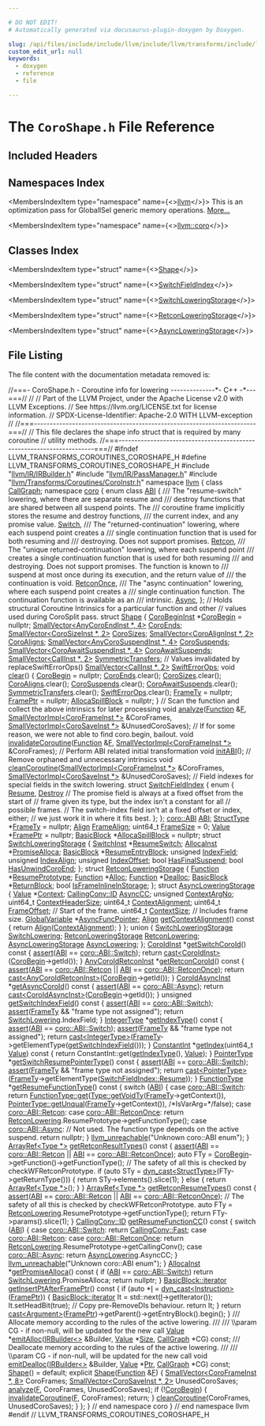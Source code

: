 ```yaml
---

# DO NOT EDIT!
# Automatically generated via docusaurus-plugin-doxygen by Doxygen.

slug: /api/files/include/include/llvm/include/llvm/transforms/include/llvm/transforms/coroutines/coroshape-h
custom_edit_url: null
keywords:
  - doxygen
  - reference
  - file

---
```





# The `CoroShape.h` File Reference

<DoxygenPage pluginConfig={pluginConfig}>



## Included Headers

<IncludesList>
<IncludesListItem
  filePath="llvm/IR/IRBuilder.h"
  permalink="/docs/api/files/include/include/llvm/include/llvm/ir/irbuilder-h"
  isLocal="true" />
<IncludesListItem
  filePath="llvm/IR/PassManager.h"
  permalink="/docs/api/files/include/include/llvm/include/llvm/ir/passmanager-h"
  isLocal="true" />
<IncludesListItem
  filePath="llvm/Transforms/Coroutines/CoroInstr.h"
  permalink="/docs/api/files/include/include/llvm/include/llvm/transforms/include/llvm/transforms/coroutines/coroinstr-h"
  isLocal="true" />
</IncludesList>

## Namespaces Index

<MembersIndex>

<MembersIndexItem
  type="namespace"
  name={<><a href="/docs/api/namespaces/llvm">llvm</a></>}>
This is an optimization pass for GlobalISel generic memory operations. <a href="/docs/api/namespaces/llvm/#details">More...</a>
</MembersIndexItem>

<MembersIndexItem
  type="namespace"
  name={<><a href="/docs/api/namespaces/llvm/coro">llvm::coro</a></>}>
</MembersIndexItem>

</MembersIndex>

## Classes Index

<MembersIndex>

<MembersIndexItem
  type="struct"
  name={<><a href="/docs/api/structs/llvm/coro/shape">Shape</a></>}>
</MembersIndexItem>

<MembersIndexItem
  type="struct"
  name={<><a href="/docs/api/structs/llvm/coro/shape/switchfieldindex">SwitchFieldIndex</a></>}>
</MembersIndexItem>

<MembersIndexItem
  type="struct"
  name={<><a href="/docs/api/structs/llvm/coro/shape/switchloweringstorage">SwitchLoweringStorage</a></>}>
</MembersIndexItem>

<MembersIndexItem
  type="struct"
  name={<><a href="/docs/api/structs/llvm/coro/shape/retconloweringstorage">RetconLoweringStorage</a></>}>
</MembersIndexItem>

<MembersIndexItem
  type="struct"
  name={<><a href="/docs/api/structs/llvm/coro/shape/asyncloweringstorage">AsyncLoweringStorage</a></>}>
</MembersIndexItem>

</MembersIndex>


## File Listing

The file content with the documentation metadata removed is:

<ProgramListing>

<Link id="l00001" /><CodeLine lineNumber="1"><Highlight kind="comment">//===- CoroShape.h - Coroutine info for lowering --------------&#42;- C++ -&#42;---===//</Highlight><Highlight kind="normal"></Highlight></CodeLine>
<Link id="l00002" /><CodeLine lineNumber="2"><Highlight kind="normal"></Highlight><Highlight kind="comment">//</Highlight><Highlight kind="normal"></Highlight></CodeLine>
<Link id="l00003" /><CodeLine lineNumber="3"><Highlight kind="normal"></Highlight><Highlight kind="comment">// Part of the LLVM Project, under the Apache License v2.0 with LLVM Exceptions.</Highlight><Highlight kind="normal"></Highlight></CodeLine>
<Link id="l00004" /><CodeLine lineNumber="4"><Highlight kind="normal"></Highlight><Highlight kind="comment">// See https://llvm.org/LICENSE.txt for license information.</Highlight><Highlight kind="normal"></Highlight></CodeLine>
<Link id="l00005" /><CodeLine lineNumber="5"><Highlight kind="normal"></Highlight><Highlight kind="comment">// SPDX-License-Identifier: Apache-2.0 WITH LLVM-exception</Highlight><Highlight kind="normal"></Highlight></CodeLine>
<Link id="l00006" /><CodeLine lineNumber="6"><Highlight kind="normal"></Highlight><Highlight kind="comment">//</Highlight><Highlight kind="normal"></Highlight></CodeLine>
<Link id="l00007" /><CodeLine lineNumber="7"><Highlight kind="normal"></Highlight><Highlight kind="comment">//===----------------------------------------------------------------------===//</Highlight><Highlight kind="normal"></Highlight></CodeLine>
<Link id="l00008" /><CodeLine lineNumber="8"><Highlight kind="normal"></Highlight><Highlight kind="comment">// This file declares the shape info struct that is required by many coroutine</Highlight><Highlight kind="normal"></Highlight></CodeLine>
<Link id="l00009" /><CodeLine lineNumber="9"><Highlight kind="normal"></Highlight><Highlight kind="comment">// utility methods.</Highlight><Highlight kind="normal"></Highlight></CodeLine>
<Link id="l00010" /><CodeLine lineNumber="10"><Highlight kind="normal"></Highlight><Highlight kind="comment">//===----------------------------------------------------------------------===//</Highlight><Highlight kind="normal"></Highlight></CodeLine>
<Link id="l00011" /><CodeLine lineNumber="11"><Highlight kind="normal"></Highlight></CodeLine>
<Link id="l00012" /><CodeLine lineNumber="12"><Highlight kind="normal"></Highlight><Highlight kind="preprocessor">#ifndef LLVM&#95;TRANSFORMS&#95;COROUTINES&#95;COROSHAPE&#95;H</Highlight><Highlight kind="normal"></Highlight></CodeLine>
<Link id="l00013" /><CodeLine lineNumber="13"><Highlight kind="normal"></Highlight><Highlight kind="preprocessor">#define LLVM&#95;TRANSFORMS&#95;COROUTINES&#95;COROSHAPE&#95;H</Highlight><Highlight kind="normal"></Highlight></CodeLine>
<Link id="l00014" /><CodeLine lineNumber="14"><Highlight kind="normal"></Highlight></CodeLine>
<Link id="l00015" /><CodeLine lineNumber="15"><Highlight kind="normal"></Highlight><Highlight kind="preprocessor">#include &quot;<a href="/docs/api/files/include/include/llvm/include/llvm/ir/irbuilder-h">llvm/IR/IRBuilder.h</a>&quot;</Highlight><Highlight kind="normal"></Highlight></CodeLine>
<Link id="l00016" /><CodeLine lineNumber="16"><Highlight kind="normal"></Highlight><Highlight kind="preprocessor">#include &quot;<a href="/docs/api/files/include/include/llvm/include/llvm/ir/passmanager-h">llvm/IR/PassManager.h</a>&quot;</Highlight><Highlight kind="normal"></Highlight></CodeLine>
<Link id="l00017" /><CodeLine lineNumber="17"><Highlight kind="normal"></Highlight><Highlight kind="preprocessor">#include &quot;<a href="/docs/api/files/include/include/llvm/include/llvm/transforms/include/llvm/transforms/coroutines/coroinstr-h">llvm/Transforms/Coroutines/CoroInstr.h</a>&quot;</Highlight><Highlight kind="normal"></Highlight></CodeLine>
<Link id="l00018" /><CodeLine lineNumber="18"><Highlight kind="normal"></Highlight></CodeLine>
<Link id="l00019" /><CodeLine lineNumber="19"><Highlight kind="normal"></Highlight><Highlight kind="keyword">namespace </Highlight><Highlight kind="normal"><a href="/docs/api/namespaces/llvm">llvm</a> &#123;</Highlight></CodeLine>
<Link id="l00020" /><CodeLine lineNumber="20"><Highlight kind="normal"></Highlight></CodeLine>
<Link id="l00021" /><CodeLine lineNumber="21"><Highlight kind="normal"></Highlight><Highlight kind="keyword">class </Highlight><Highlight kind="normal"><a href="/docs/api/classes/llvm/callgraph">CallGraph</a>;</Highlight></CodeLine>
<Link id="l00022" /><CodeLine lineNumber="22"><Highlight kind="normal"></Highlight></CodeLine>
<Link id="l00023" /><CodeLine lineNumber="23"><Highlight kind="normal"></Highlight><Highlight kind="keyword">namespace </Highlight><Highlight kind="normal"><a href="/docs/api/namespaces/llvm/coro">coro</a> &#123;</Highlight></CodeLine>
<Link id="l00024" /><CodeLine lineNumber="24"><Highlight kind="normal"></Highlight></CodeLine>
<Link id="l00025" /><CodeLine lineNumber="25" lineLink="/docs/api/namespaces/llvm/coro/#a36a5e731a6e92a83c26e5fee63d12380"><Highlight kind="normal"></Highlight><Highlight kind="keyword">enum class</Highlight><Highlight kind="normal"> <a href="/docs/api/namespaces/llvm/coro/#a36a5e731a6e92a83c26e5fee63d12380">ABI</a> &#123;</Highlight><Highlight kind="comment"></Highlight></CodeLine>
<Link id="l00026" /><CodeLine lineNumber="26"><Highlight kind="comment">  /// The &quot;resume-switch&quot; lowering, where there are separate resume and</Highlight></CodeLine>
<Link id="l00027" /><CodeLine lineNumber="27"><Highlight kind="comment">  /// destroy functions that are shared between all suspend points.  The</Highlight></CodeLine>
<Link id="l00028" /><CodeLine lineNumber="28"><Highlight kind="comment">  /// coroutine frame implicitly stores the resume and destroy functions,</Highlight></CodeLine>
<Link id="l00029" /><CodeLine lineNumber="29"><Highlight kind="comment">  /// the current index, and any promise value.</Highlight><Highlight kind="normal"></Highlight></CodeLine>
<Link id="l00030" /><CodeLine lineNumber="30" lineLink="/docs/api/namespaces/llvm/coro/#a36a5e731a6e92a83c26e5fee63d12380abbc155fb2b111bf61c4f5ff892915e6b"><Highlight kind="normal">  <a href="/docs/api/namespaces/llvm/coro/#a36a5e731a6e92a83c26e5fee63d12380abbc155fb2b111bf61c4f5ff892915e6b">Switch</a>,</Highlight></CodeLine>
<Link id="l00031" /><CodeLine lineNumber="31"><Highlight kind="normal"></Highlight><Highlight kind="comment"></Highlight></CodeLine>
<Link id="l00032" /><CodeLine lineNumber="32"><Highlight kind="comment">  /// The &quot;returned-continuation&quot; lowering, where each suspend point creates a</Highlight></CodeLine>
<Link id="l00033" /><CodeLine lineNumber="33"><Highlight kind="comment">  /// single continuation function that is used for both resuming and</Highlight></CodeLine>
<Link id="l00034" /><CodeLine lineNumber="34"><Highlight kind="comment">  /// destroying.  Does not support promises.</Highlight><Highlight kind="normal"></Highlight></CodeLine>
<Link id="l00035" /><CodeLine lineNumber="35" lineLink="/docs/api/namespaces/llvm/coro/#a36a5e731a6e92a83c26e5fee63d12380aad9d7f07127e321d1358b695c8720166"><Highlight kind="normal">  <a href="/docs/api/namespaces/llvm/coro/#a36a5e731a6e92a83c26e5fee63d12380aad9d7f07127e321d1358b695c8720166">Retcon</a>,</Highlight></CodeLine>
<Link id="l00036" /><CodeLine lineNumber="36"><Highlight kind="normal"></Highlight><Highlight kind="comment"></Highlight></CodeLine>
<Link id="l00037" /><CodeLine lineNumber="37"><Highlight kind="comment">  /// The &quot;unique returned-continuation&quot; lowering, where each suspend point</Highlight></CodeLine>
<Link id="l00038" /><CodeLine lineNumber="38"><Highlight kind="comment">  /// creates a single continuation function that is used for both resuming</Highlight></CodeLine>
<Link id="l00039" /><CodeLine lineNumber="39"><Highlight kind="comment">  /// and destroying.  Does not support promises.  The function is known to</Highlight></CodeLine>
<Link id="l00040" /><CodeLine lineNumber="40"><Highlight kind="comment">  /// suspend at most once during its execution, and the return value of</Highlight></CodeLine>
<Link id="l00041" /><CodeLine lineNumber="41"><Highlight kind="comment">  /// the continuation is void.</Highlight><Highlight kind="normal"></Highlight></CodeLine>
<Link id="l00042" /><CodeLine lineNumber="42" lineLink="/docs/api/namespaces/llvm/coro/#a36a5e731a6e92a83c26e5fee63d12380a6ec6c15fe79ec2274d2c3e79ae4bcc41"><Highlight kind="normal">  <a href="/docs/api/namespaces/llvm/coro/#a36a5e731a6e92a83c26e5fee63d12380a6ec6c15fe79ec2274d2c3e79ae4bcc41">RetconOnce</a>,</Highlight></CodeLine>
<Link id="l00043" /><CodeLine lineNumber="43"><Highlight kind="normal"></Highlight><Highlight kind="comment"></Highlight></CodeLine>
<Link id="l00044" /><CodeLine lineNumber="44"><Highlight kind="comment">  /// The &quot;async continuation&quot; lowering, where each suspend point creates a</Highlight></CodeLine>
<Link id="l00045" /><CodeLine lineNumber="45"><Highlight kind="comment">  /// single continuation function. The continuation function is available as an</Highlight></CodeLine>
<Link id="l00046" /><CodeLine lineNumber="46"><Highlight kind="comment">  /// intrinsic.</Highlight><Highlight kind="normal"></Highlight></CodeLine>
<Link id="l00047" /><CodeLine lineNumber="47" lineLink="/docs/api/namespaces/llvm/coro/#a36a5e731a6e92a83c26e5fee63d12380a24aa4117da86c41684ad25742832dfa6"><Highlight kind="normal">  <a href="/docs/api/namespaces/llvm/coro/#a36a5e731a6e92a83c26e5fee63d12380a24aa4117da86c41684ad25742832dfa6">Async</a>,</Highlight></CodeLine>
<Link id="l00048" /><CodeLine lineNumber="48"><Highlight kind="normal">&#125;;</Highlight></CodeLine>
<Link id="l00049" /><CodeLine lineNumber="49"><Highlight kind="normal"></Highlight></CodeLine>
<Link id="l00050" /><CodeLine lineNumber="50"><Highlight kind="normal"></Highlight><Highlight kind="comment">// Holds structural Coroutine Intrinsics for a particular function and other</Highlight><Highlight kind="normal"></Highlight></CodeLine>
<Link id="l00051" /><CodeLine lineNumber="51"><Highlight kind="normal"></Highlight><Highlight kind="comment">// values used during CoroSplit pass.</Highlight><Highlight kind="normal"></Highlight></CodeLine>
<Link id="l00052" /><CodeLine lineNumber="52" lineLink="/docs/api/structs/llvm/coro/shape"><Highlight kind="normal"></Highlight><Highlight kind="keyword">struct </Highlight><Highlight kind="normal"><a href="/docs/api/structs/llvm/coro/shape/#a36882e56b196a358b82accb17fbaf3ee">Shape</a> &#123;</Highlight></CodeLine>
<Link id="l00053" /><CodeLine lineNumber="53" lineLink="/docs/api/structs/llvm/coro/shape/#abfb56acef5d60fefb2edc417f0bfbda0"><Highlight kind="normal">  <a href="/docs/api/classes/llvm/corobegininst">CoroBeginInst</a> &#42;<a href="/docs/api/structs/llvm/coro/shape/#abfb56acef5d60fefb2edc417f0bfbda0">CoroBegin</a> = </Highlight><Highlight kind="keyword">nullptr</Highlight><Highlight kind="normal">;</Highlight></CodeLine>
<Link id="l00054" /><CodeLine lineNumber="54" lineLink="/docs/api/structs/llvm/coro/shape/#adc470e92d3cd5fb8d54d7b9179841463"><Highlight kind="normal">  <a href="/docs/api/classes/llvm/smallvector">SmallVector&lt;AnyCoroEndInst &#42;, 4&gt;</a> <a href="/docs/api/structs/llvm/coro/shape/#adc470e92d3cd5fb8d54d7b9179841463">CoroEnds</a>;</Highlight></CodeLine>
<Link id="l00055" /><CodeLine lineNumber="55" lineLink="/docs/api/structs/llvm/coro/shape/#a48b7ab2f26b9e2bc67de02229a1cdd1f"><Highlight kind="normal">  <a href="/docs/api/classes/llvm/smallvector">SmallVector&lt;CoroSizeInst &#42;, 2&gt;</a> <a href="/docs/api/structs/llvm/coro/shape/#a48b7ab2f26b9e2bc67de02229a1cdd1f">CoroSizes</a>;</Highlight></CodeLine>
<Link id="l00056" /><CodeLine lineNumber="56" lineLink="/docs/api/structs/llvm/coro/shape/#ad49b292032d2eebe5e027ab2d4445e6d"><Highlight kind="normal">  <a href="/docs/api/classes/llvm/smallvector">SmallVector&lt;CoroAlignInst &#42;, 2&gt;</a> <a href="/docs/api/structs/llvm/coro/shape/#ad49b292032d2eebe5e027ab2d4445e6d">CoroAligns</a>;</Highlight></CodeLine>
<Link id="l00057" /><CodeLine lineNumber="57" lineLink="/docs/api/structs/llvm/coro/shape/#a5fd0aa934908c837c6d78097a2fd667b"><Highlight kind="normal">  <a href="/docs/api/classes/llvm/smallvector">SmallVector&lt;AnyCoroSuspendInst &#42;, 4&gt;</a> <a href="/docs/api/structs/llvm/coro/shape/#a5fd0aa934908c837c6d78097a2fd667b">CoroSuspends</a>;</Highlight></CodeLine>
<Link id="l00058" /><CodeLine lineNumber="58" lineLink="/docs/api/structs/llvm/coro/shape/#a0b14d3f96facecc355aaac306b6279ae"><Highlight kind="normal">  <a href="/docs/api/classes/llvm/smallvector">SmallVector&lt;CoroAwaitSuspendInst &#42;, 4&gt;</a> <a href="/docs/api/structs/llvm/coro/shape/#a0b14d3f96facecc355aaac306b6279ae">CoroAwaitSuspends</a>;</Highlight></CodeLine>
<Link id="l00059" /><CodeLine lineNumber="59" lineLink="/docs/api/structs/llvm/coro/shape/#a06f9098a6725a57dcb2b25cdc9fd3398"><Highlight kind="normal">  <a href="/docs/api/classes/llvm/smallvector">SmallVector&lt;CallInst &#42;, 2&gt;</a> <a href="/docs/api/structs/llvm/coro/shape/#a06f9098a6725a57dcb2b25cdc9fd3398">SymmetricTransfers</a>;</Highlight></CodeLine>
<Link id="l00060" /><CodeLine lineNumber="60"><Highlight kind="normal"></Highlight></CodeLine>
<Link id="l00061" /><CodeLine lineNumber="61"><Highlight kind="normal">  </Highlight><Highlight kind="comment">// Values invalidated by replaceSwiftErrorOps()</Highlight><Highlight kind="normal"></Highlight></CodeLine>
<Link id="l00062" /><CodeLine lineNumber="62" lineLink="/docs/api/structs/llvm/coro/shape/#ae290085a52a8df4810b4e7f48dbe1ac5"><Highlight kind="normal">  <a href="/docs/api/classes/llvm/smallvector">SmallVector&lt;CallInst &#42;, 2&gt;</a> <a href="/docs/api/structs/llvm/coro/shape/#ae290085a52a8df4810b4e7f48dbe1ac5">SwiftErrorOps</a>;</Highlight></CodeLine>
<Link id="l00063" /><CodeLine lineNumber="63"><Highlight kind="normal"></Highlight></CodeLine>
<Link id="l00064" /><CodeLine lineNumber="64" lineLink="/docs/api/structs/llvm/coro/shape/#ab4ca8a1156a9b26ecee8c95d328d5739"><Highlight kind="normal">  </Highlight><Highlight kind="keywordtype">void</Highlight><Highlight kind="normal"> <a href="/docs/api/structs/llvm/coro/shape/#ab4ca8a1156a9b26ecee8c95d328d5739">clear</a>() &#123;</Highlight></CodeLine>
<Link id="l00065" /><CodeLine lineNumber="65"><Highlight kind="normal">    <a href="/docs/api/structs/llvm/coro/shape/#abfb56acef5d60fefb2edc417f0bfbda0">CoroBegin</a> = </Highlight><Highlight kind="keyword">nullptr</Highlight><Highlight kind="normal">;</Highlight></CodeLine>
<Link id="l00066" /><CodeLine lineNumber="66"><Highlight kind="normal">    <a href="/docs/api/structs/llvm/coro/shape/#adc470e92d3cd5fb8d54d7b9179841463">CoroEnds</a>.clear();</Highlight></CodeLine>
<Link id="l00067" /><CodeLine lineNumber="67"><Highlight kind="normal">    <a href="/docs/api/structs/llvm/coro/shape/#a48b7ab2f26b9e2bc67de02229a1cdd1f">CoroSizes</a>.clear();</Highlight></CodeLine>
<Link id="l00068" /><CodeLine lineNumber="68"><Highlight kind="normal">    <a href="/docs/api/structs/llvm/coro/shape/#ad49b292032d2eebe5e027ab2d4445e6d">CoroAligns</a>.clear();</Highlight></CodeLine>
<Link id="l00069" /><CodeLine lineNumber="69"><Highlight kind="normal">    <a href="/docs/api/structs/llvm/coro/shape/#a5fd0aa934908c837c6d78097a2fd667b">CoroSuspends</a>.clear();</Highlight></CodeLine>
<Link id="l00070" /><CodeLine lineNumber="70"><Highlight kind="normal">    <a href="/docs/api/structs/llvm/coro/shape/#a0b14d3f96facecc355aaac306b6279ae">CoroAwaitSuspends</a>.clear();</Highlight></CodeLine>
<Link id="l00071" /><CodeLine lineNumber="71"><Highlight kind="normal">    <a href="/docs/api/structs/llvm/coro/shape/#a06f9098a6725a57dcb2b25cdc9fd3398">SymmetricTransfers</a>.clear();</Highlight></CodeLine>
<Link id="l00072" /><CodeLine lineNumber="72"><Highlight kind="normal"></Highlight></CodeLine>
<Link id="l00073" /><CodeLine lineNumber="73"><Highlight kind="normal">    <a href="/docs/api/structs/llvm/coro/shape/#ae290085a52a8df4810b4e7f48dbe1ac5">SwiftErrorOps</a>.clear();</Highlight></CodeLine>
<Link id="l00074" /><CodeLine lineNumber="74"><Highlight kind="normal"></Highlight></CodeLine>
<Link id="l00075" /><CodeLine lineNumber="75"><Highlight kind="normal">    <a href="/docs/api/structs/llvm/coro/shape/#a24c5fed9b14aed8a3b4f3828472fbab5">FrameTy</a> = </Highlight><Highlight kind="keyword">nullptr</Highlight><Highlight kind="normal">;</Highlight></CodeLine>
<Link id="l00076" /><CodeLine lineNumber="76"><Highlight kind="normal">    <a href="/docs/api/structs/llvm/coro/shape/#a5eac2988672b484645dcbcd706430967">FramePtr</a> = </Highlight><Highlight kind="keyword">nullptr</Highlight><Highlight kind="normal">;</Highlight></CodeLine>
<Link id="l00077" /><CodeLine lineNumber="77"><Highlight kind="normal">    <a href="/docs/api/structs/llvm/coro/shape/#ae3a9a76ce45cff6c0385091993bccdcc">AllocaSpillBlock</a> = </Highlight><Highlight kind="keyword">nullptr</Highlight><Highlight kind="normal">;</Highlight></CodeLine>
<Link id="l00078" /><CodeLine lineNumber="78"><Highlight kind="normal">  &#125;</Highlight></CodeLine>
<Link id="l00079" /><CodeLine lineNumber="79"><Highlight kind="normal"></Highlight></CodeLine>
<Link id="l00080" /><CodeLine lineNumber="80"><Highlight kind="normal">  </Highlight><Highlight kind="comment">// Scan the function and collect the above intrinsics for later processing</Highlight><Highlight kind="normal"></Highlight></CodeLine>
<Link id="l00081" /><CodeLine lineNumber="81"><Highlight kind="normal">  </Highlight><Highlight kind="keywordtype">void</Highlight><Highlight kind="normal"> <a href="/docs/api/structs/llvm/coro/shape/#afe664f8e39ffc3ae37c49342e39d7423">analyze</a>(<a href="/docs/api/classes/llvm/function">Function</a> &amp;<a href="/docs/api/files/lib/lib/support/md5-cpp/#a96d73bbd7af15cb1fc38c3f4a3bd82e9">F</a>, <a href="/docs/api/classes/llvm/smallvectorimpl">SmallVectorImpl&lt;CoroFrameInst &#42;&gt;</a> &amp;CoroFrames,</Highlight></CodeLine>
<Link id="l00082" /><CodeLine lineNumber="82"><Highlight kind="normal">               <a href="/docs/api/classes/llvm/smallvectorimpl">SmallVectorImpl&lt;CoroSaveInst &#42;&gt;</a> &amp;UnusedCoroSaves);</Highlight></CodeLine>
<Link id="l00083" /><CodeLine lineNumber="83"><Highlight kind="normal">  </Highlight><Highlight kind="comment">// If for some reason, we were not able to find coro.begin, bailout.</Highlight><Highlight kind="normal"></Highlight></CodeLine>
<Link id="l00084" /><CodeLine lineNumber="84"><Highlight kind="normal">  </Highlight><Highlight kind="keywordtype">void</Highlight><Highlight kind="normal"> <a href="/docs/api/structs/llvm/coro/shape/#ae365293b0e4b5cb45b3af280d14b26f1">invalidateCoroutine</a>(<a href="/docs/api/classes/llvm/function">Function</a> &amp;<a href="/docs/api/files/lib/lib/support/md5-cpp/#a96d73bbd7af15cb1fc38c3f4a3bd82e9">F</a>,</Highlight></CodeLine>
<Link id="l00085" /><CodeLine lineNumber="85"><Highlight kind="normal">                           <a href="/docs/api/classes/llvm/smallvectorimpl">SmallVectorImpl&lt;CoroFrameInst &#42;&gt;</a> &amp;CoroFrames);</Highlight></CodeLine>
<Link id="l00086" /><CodeLine lineNumber="86"><Highlight kind="normal">  </Highlight><Highlight kind="comment">// Perform ABI related initial transformation</Highlight><Highlight kind="normal"></Highlight></CodeLine>
<Link id="l00087" /><CodeLine lineNumber="87" lineLink="/docs/api/structs/llvm/coro/shape/#ae9da150551f59d19a75ade67b39cb1d8"><Highlight kind="normal">  </Highlight><Highlight kind="keywordtype">void</Highlight><Highlight kind="normal"> <a href="/docs/api/structs/llvm/coro/shape/#ae9da150551f59d19a75ade67b39cb1d8">initABI</a>();</Highlight></CodeLine>
<Link id="l00088" /><CodeLine lineNumber="88"><Highlight kind="normal">  </Highlight><Highlight kind="comment">// Remove orphaned and unnecessary intrinsics</Highlight><Highlight kind="normal"></Highlight></CodeLine>
<Link id="l00089" /><CodeLine lineNumber="89"><Highlight kind="normal">  </Highlight><Highlight kind="keywordtype">void</Highlight><Highlight kind="normal"> <a href="/docs/api/structs/llvm/coro/shape/#a917fb3f24e47a8df6464b9d288310332">cleanCoroutine</a>(<a href="/docs/api/classes/llvm/smallvectorimpl">SmallVectorImpl&lt;CoroFrameInst &#42;&gt;</a> &amp;CoroFrames,</Highlight></CodeLine>
<Link id="l00090" /><CodeLine lineNumber="90"><Highlight kind="normal">                      <a href="/docs/api/classes/llvm/smallvectorimpl">SmallVectorImpl&lt;CoroSaveInst &#42;&gt;</a> &amp;UnusedCoroSaves);</Highlight></CodeLine>
<Link id="l00091" /><CodeLine lineNumber="91"><Highlight kind="normal"></Highlight></CodeLine>
<Link id="l00092" /><CodeLine lineNumber="92"><Highlight kind="normal">  </Highlight><Highlight kind="comment">// Field indexes for special fields in the switch lowering.</Highlight><Highlight kind="normal"></Highlight></CodeLine>
<Link id="l00093" /><CodeLine lineNumber="93" lineLink="/docs/api/structs/llvm/coro/shape/switchfieldindex"><Highlight kind="normal">  </Highlight><Highlight kind="keyword">struct </Highlight><Highlight kind="normal"><a href="/docs/api/structs/llvm/coro/shape/switchfieldindex">SwitchFieldIndex</a> &#123;</Highlight></CodeLine>
<Link id="l00094" /><CodeLine lineNumber="94"><Highlight kind="normal">    </Highlight><Highlight kind="keyword">enum</Highlight><Highlight kind="normal"> &#123;</Highlight></CodeLine>
<Link id="l00095" /><CodeLine lineNumber="95" lineLink="/docs/api/structs/llvm/coro/shape/switchfieldindex/#aef925686aca6c6970964fea2c25bf242a012dd1dc85c718e8159980fa4273d9e6"><Highlight kind="normal">      <a href="/docs/api/structs/llvm/coro/shape/switchfieldindex/#aef925686aca6c6970964fea2c25bf242a012dd1dc85c718e8159980fa4273d9e6">Resume</a>,</Highlight></CodeLine>
<Link id="l00096" /><CodeLine lineNumber="96" lineLink="/docs/api/structs/llvm/coro/shape/switchfieldindex/#aef925686aca6c6970964fea2c25bf242a0416e9f2fbff942bd66bfa6d7e759d47"><Highlight kind="normal">      <a href="/docs/api/structs/llvm/coro/shape/switchfieldindex/#aef925686aca6c6970964fea2c25bf242a0416e9f2fbff942bd66bfa6d7e759d47">Destroy</a></Highlight></CodeLine>
<Link id="l00097" /><CodeLine lineNumber="97"><Highlight kind="normal"></Highlight></CodeLine>
<Link id="l00098" /><CodeLine lineNumber="98"><Highlight kind="normal">      </Highlight><Highlight kind="comment">// The promise field is always at a fixed offset from the start of</Highlight><Highlight kind="normal"></Highlight></CodeLine>
<Link id="l00099" /><CodeLine lineNumber="99"><Highlight kind="normal">      </Highlight><Highlight kind="comment">// frame given its type, but the index isn&#39;t a constant for all</Highlight><Highlight kind="normal"></Highlight></CodeLine>
<Link id="l00100" /><CodeLine lineNumber="100"><Highlight kind="normal">      </Highlight><Highlight kind="comment">// possible frames.</Highlight><Highlight kind="normal"></Highlight></CodeLine>
<Link id="l00101" /><CodeLine lineNumber="101"><Highlight kind="normal"></Highlight></CodeLine>
<Link id="l00102" /><CodeLine lineNumber="102"><Highlight kind="normal">      </Highlight><Highlight kind="comment">// The switch-index field isn&#39;t at a fixed offset or index, either;</Highlight><Highlight kind="normal"></Highlight></CodeLine>
<Link id="l00103" /><CodeLine lineNumber="103"><Highlight kind="normal">      </Highlight><Highlight kind="comment">// we just work it in where it fits best.</Highlight><Highlight kind="normal"></Highlight></CodeLine>
<Link id="l00104" /><CodeLine lineNumber="104"><Highlight kind="normal">    &#125;;</Highlight></CodeLine>
<Link id="l00105" /><CodeLine lineNumber="105"><Highlight kind="normal">  &#125;;</Highlight></CodeLine>
<Link id="l00106" /><CodeLine lineNumber="106"><Highlight kind="normal"></Highlight></CodeLine>
<Link id="l00107" /><CodeLine lineNumber="107" lineLink="/docs/api/structs/llvm/coro/shape/#a4e554c60419835fc3c74b91b28ca31c8"><Highlight kind="normal">  <a href="/docs/api/namespaces/llvm/coro/#a36a5e731a6e92a83c26e5fee63d12380">coro::ABI</a> <a href="/docs/api/structs/llvm/coro/shape/#a4e554c60419835fc3c74b91b28ca31c8">ABI</a>;</Highlight></CodeLine>
<Link id="l00108" /><CodeLine lineNumber="108"><Highlight kind="normal"></Highlight></CodeLine>
<Link id="l00109" /><CodeLine lineNumber="109" lineLink="/docs/api/structs/llvm/coro/shape/#a24c5fed9b14aed8a3b4f3828472fbab5"><Highlight kind="normal">  <a href="/docs/api/classes/llvm/structtype">StructType</a> &#42;<a href="/docs/api/structs/llvm/coro/shape/#a24c5fed9b14aed8a3b4f3828472fbab5">FrameTy</a> = </Highlight><Highlight kind="keyword">nullptr</Highlight><Highlight kind="normal">;</Highlight></CodeLine>
<Link id="l00110" /><CodeLine lineNumber="110" lineLink="/docs/api/structs/llvm/coro/shape/#a0a1a8e48ba1e5d845e979d5da8de597d"><Highlight kind="normal">  <a href="/docs/api/structs/llvm/align">Align</a> <a href="/docs/api/structs/llvm/coro/shape/#a0a1a8e48ba1e5d845e979d5da8de597d">FrameAlign</a>;</Highlight></CodeLine>
<Link id="l00111" /><CodeLine lineNumber="111" lineLink="/docs/api/structs/llvm/coro/shape/#a742806b2e667a87817ae171e1ec59826"><Highlight kind="normal">  uint64&#95;t <a href="/docs/api/structs/llvm/coro/shape/#a742806b2e667a87817ae171e1ec59826">FrameSize</a> = 0;</Highlight></CodeLine>
<Link id="l00112" /><CodeLine lineNumber="112" lineLink="/docs/api/structs/llvm/coro/shape/#a5eac2988672b484645dcbcd706430967"><Highlight kind="normal">  <a href="/docs/api/classes/llvm/value">Value</a> &#42;<a href="/docs/api/structs/llvm/coro/shape/#a5eac2988672b484645dcbcd706430967">FramePtr</a> = </Highlight><Highlight kind="keyword">nullptr</Highlight><Highlight kind="normal">;</Highlight></CodeLine>
<Link id="l00113" /><CodeLine lineNumber="113" lineLink="/docs/api/structs/llvm/coro/shape/#ae3a9a76ce45cff6c0385091993bccdcc"><Highlight kind="normal">  <a href="/docs/api/classes/llvm/basicblock">BasicBlock</a> &#42;<a href="/docs/api/structs/llvm/coro/shape/#ae3a9a76ce45cff6c0385091993bccdcc">AllocaSpillBlock</a> = </Highlight><Highlight kind="keyword">nullptr</Highlight><Highlight kind="normal">;</Highlight></CodeLine>
<Link id="l00114" /><CodeLine lineNumber="114"><Highlight kind="normal"></Highlight></CodeLine>
<Link id="l00115" /><CodeLine lineNumber="115" lineLink="/docs/api/structs/llvm/coro/shape/switchloweringstorage"><Highlight kind="normal">  </Highlight><Highlight kind="keyword">struct </Highlight><Highlight kind="normal"><a href="/docs/api/structs/llvm/coro/shape/switchloweringstorage">SwitchLoweringStorage</a> &#123;</Highlight></CodeLine>
<Link id="l00116" /><CodeLine lineNumber="116" lineLink="/docs/api/structs/llvm/coro/shape/switchloweringstorage/#ab9ff52a8227ec3fe5547af29ed59622f"><Highlight kind="normal">    <a href="/docs/api/classes/llvm/switchinst">SwitchInst</a> &#42;<a href="/docs/api/structs/llvm/coro/shape/switchloweringstorage/#ab9ff52a8227ec3fe5547af29ed59622f">ResumeSwitch</a>;</Highlight></CodeLine>
<Link id="l00117" /><CodeLine lineNumber="117" lineLink="/docs/api/structs/llvm/coro/shape/switchloweringstorage/#a6af0b7b0e5d0e8f4b8b4f4199a885204"><Highlight kind="normal">    <a href="/docs/api/classes/llvm/allocainst">AllocaInst</a> &#42;<a href="/docs/api/structs/llvm/coro/shape/switchloweringstorage/#a6af0b7b0e5d0e8f4b8b4f4199a885204">PromiseAlloca</a>;</Highlight></CodeLine>
<Link id="l00118" /><CodeLine lineNumber="118" lineLink="/docs/api/structs/llvm/coro/shape/switchloweringstorage/#ae5f82081e3f2b39a7e795491bb5d7a6e"><Highlight kind="normal">    <a href="/docs/api/classes/llvm/basicblock">BasicBlock</a> &#42;<a href="/docs/api/structs/llvm/coro/shape/switchloweringstorage/#ae5f82081e3f2b39a7e795491bb5d7a6e">ResumeEntryBlock</a>;</Highlight></CodeLine>
<Link id="l00119" /><CodeLine lineNumber="119" lineLink="/docs/api/structs/llvm/coro/shape/switchloweringstorage/#a1640d3af02b4a49eaa3422920056bb6d"><Highlight kind="normal">    </Highlight><Highlight kind="keywordtype">unsigned</Highlight><Highlight kind="normal"> <a href="/docs/api/structs/llvm/coro/shape/switchloweringstorage/#a1640d3af02b4a49eaa3422920056bb6d">IndexField</a>;</Highlight></CodeLine>
<Link id="l00120" /><CodeLine lineNumber="120" lineLink="/docs/api/structs/llvm/coro/shape/switchloweringstorage/#a9d132e5f83821984ce6d37cb38a99c24"><Highlight kind="normal">    </Highlight><Highlight kind="keywordtype">unsigned</Highlight><Highlight kind="normal"> <a href="/docs/api/structs/llvm/coro/shape/switchloweringstorage/#a9d132e5f83821984ce6d37cb38a99c24">IndexAlign</a>;</Highlight></CodeLine>
<Link id="l00121" /><CodeLine lineNumber="121" lineLink="/docs/api/structs/llvm/coro/shape/switchloweringstorage/#a1d3459ac1d0c3c498b3a522fbdcb0e7b"><Highlight kind="normal">    </Highlight><Highlight kind="keywordtype">unsigned</Highlight><Highlight kind="normal"> <a href="/docs/api/structs/llvm/coro/shape/switchloweringstorage/#a1d3459ac1d0c3c498b3a522fbdcb0e7b">IndexOffset</a>;</Highlight></CodeLine>
<Link id="l00122" /><CodeLine lineNumber="122" lineLink="/docs/api/structs/llvm/coro/shape/switchloweringstorage/#a443e8b3df70f81937afd7c6bf52f9f84"><Highlight kind="normal">    </Highlight><Highlight kind="keywordtype">bool</Highlight><Highlight kind="normal"> <a href="/docs/api/structs/llvm/coro/shape/switchloweringstorage/#a443e8b3df70f81937afd7c6bf52f9f84">HasFinalSuspend</a>;</Highlight></CodeLine>
<Link id="l00123" /><CodeLine lineNumber="123" lineLink="/docs/api/structs/llvm/coro/shape/switchloweringstorage/#a4eae23cbbb20b1a985a27727e3901ee6"><Highlight kind="normal">    </Highlight><Highlight kind="keywordtype">bool</Highlight><Highlight kind="normal"> <a href="/docs/api/structs/llvm/coro/shape/switchloweringstorage/#a4eae23cbbb20b1a985a27727e3901ee6">HasUnwindCoroEnd</a>;</Highlight></CodeLine>
<Link id="l00124" /><CodeLine lineNumber="124"><Highlight kind="normal">  &#125;;</Highlight></CodeLine>
<Link id="l00125" /><CodeLine lineNumber="125"><Highlight kind="normal"></Highlight></CodeLine>
<Link id="l00126" /><CodeLine lineNumber="126" lineLink="/docs/api/structs/llvm/coro/shape/retconloweringstorage"><Highlight kind="normal">  </Highlight><Highlight kind="keyword">struct </Highlight><Highlight kind="normal"><a href="/docs/api/structs/llvm/coro/shape/retconloweringstorage">RetconLoweringStorage</a> &#123;</Highlight></CodeLine>
<Link id="l00127" /><CodeLine lineNumber="127" lineLink="/docs/api/structs/llvm/coro/shape/retconloweringstorage/#ad216a4effb4c2371f7d42c8a6364b4d8"><Highlight kind="normal">    <a href="/docs/api/classes/llvm/function">Function</a> &#42;<a href="/docs/api/structs/llvm/coro/shape/retconloweringstorage/#ad216a4effb4c2371f7d42c8a6364b4d8">ResumePrototype</a>;</Highlight></CodeLine>
<Link id="l00128" /><CodeLine lineNumber="128" lineLink="/docs/api/structs/llvm/coro/shape/retconloweringstorage/#a50a6ecc2608b10de52a72d3f49cfd0bb"><Highlight kind="normal">    <a href="/docs/api/classes/llvm/function">Function</a> &#42;<a href="/docs/api/structs/llvm/coro/shape/retconloweringstorage/#a50a6ecc2608b10de52a72d3f49cfd0bb">Alloc</a>;</Highlight></CodeLine>
<Link id="l00129" /><CodeLine lineNumber="129" lineLink="/docs/api/structs/llvm/coro/shape/retconloweringstorage/#a845748859b690277bc51b1cfc337d6fb"><Highlight kind="normal">    <a href="/docs/api/classes/llvm/function">Function</a> &#42;<a href="/docs/api/structs/llvm/coro/shape/retconloweringstorage/#a845748859b690277bc51b1cfc337d6fb">Dealloc</a>;</Highlight></CodeLine>
<Link id="l00130" /><CodeLine lineNumber="130" lineLink="/docs/api/structs/llvm/coro/shape/retconloweringstorage/#a872685aee4d3b7567d0538ccaa326228"><Highlight kind="normal">    <a href="/docs/api/classes/llvm/basicblock">BasicBlock</a> &#42;<a href="/docs/api/structs/llvm/coro/shape/retconloweringstorage/#a872685aee4d3b7567d0538ccaa326228">ReturnBlock</a>;</Highlight></CodeLine>
<Link id="l00131" /><CodeLine lineNumber="131" lineLink="/docs/api/structs/llvm/coro/shape/retconloweringstorage/#a4df922b446b5bfca3248510df728539b"><Highlight kind="normal">    </Highlight><Highlight kind="keywordtype">bool</Highlight><Highlight kind="normal"> <a href="/docs/api/structs/llvm/coro/shape/retconloweringstorage/#a4df922b446b5bfca3248510df728539b">IsFrameInlineInStorage</a>;</Highlight></CodeLine>
<Link id="l00132" /><CodeLine lineNumber="132"><Highlight kind="normal">  &#125;;</Highlight></CodeLine>
<Link id="l00133" /><CodeLine lineNumber="133"><Highlight kind="normal"></Highlight></CodeLine>
<Link id="l00134" /><CodeLine lineNumber="134" lineLink="/docs/api/structs/llvm/coro/shape/asyncloweringstorage"><Highlight kind="normal">  </Highlight><Highlight kind="keyword">struct </Highlight><Highlight kind="normal"><a href="/docs/api/structs/llvm/coro/shape/asyncloweringstorage">AsyncLoweringStorage</a> &#123;</Highlight></CodeLine>
<Link id="l00135" /><CodeLine lineNumber="135" lineLink="/docs/api/structs/llvm/coro/shape/asyncloweringstorage/#a858fd94def177fb6e55a82151621cce2"><Highlight kind="normal">    <a href="/docs/api/classes/llvm/value">Value</a> &#42;<a href="/docs/api/structs/llvm/coro/shape/asyncloweringstorage/#a858fd94def177fb6e55a82151621cce2">Context</a>;</Highlight></CodeLine>
<Link id="l00136" /><CodeLine lineNumber="136" lineLink="/docs/api/structs/llvm/coro/shape/asyncloweringstorage/#a53958a494736355311996cd2c3dfa1e9"><Highlight kind="normal">    <a href="/docs/api/namespaces/llvm/callingconv/#abdf8cf606905c10634e831390981b0ed">CallingConv::ID</a> <a href="/docs/api/structs/llvm/coro/shape/asyncloweringstorage/#a53958a494736355311996cd2c3dfa1e9">AsyncCC</a>;</Highlight></CodeLine>
<Link id="l00137" /><CodeLine lineNumber="137" lineLink="/docs/api/structs/llvm/coro/shape/asyncloweringstorage/#a43e94a1aa552ec71e053e38b32dfb98a"><Highlight kind="normal">    </Highlight><Highlight kind="keywordtype">unsigned</Highlight><Highlight kind="normal"> <a href="/docs/api/structs/llvm/coro/shape/asyncloweringstorage/#a43e94a1aa552ec71e053e38b32dfb98a">ContextArgNo</a>;</Highlight></CodeLine>
<Link id="l00138" /><CodeLine lineNumber="138" lineLink="/docs/api/structs/llvm/coro/shape/asyncloweringstorage/#a3bf2569bd6f6975476d99b67f036a0e7"><Highlight kind="normal">    uint64&#95;t <a href="/docs/api/structs/llvm/coro/shape/asyncloweringstorage/#a3bf2569bd6f6975476d99b67f036a0e7">ContextHeaderSize</a>;</Highlight></CodeLine>
<Link id="l00139" /><CodeLine lineNumber="139" lineLink="/docs/api/structs/llvm/coro/shape/asyncloweringstorage/#a5a9411d5804f6c9c9e93b81451d0deb2"><Highlight kind="normal">    uint64&#95;t <a href="/docs/api/structs/llvm/coro/shape/asyncloweringstorage/#a5a9411d5804f6c9c9e93b81451d0deb2">ContextAlignment</a>;</Highlight></CodeLine>
<Link id="l00140" /><CodeLine lineNumber="140" lineLink="/docs/api/structs/llvm/coro/shape/asyncloweringstorage/#a257b93881a8ca56ed33f4326672b738d"><Highlight kind="normal">    uint64&#95;t <a href="/docs/api/structs/llvm/coro/shape/asyncloweringstorage/#a257b93881a8ca56ed33f4326672b738d">FrameOffset</a>; </Highlight><Highlight kind="comment">// Start of the frame.</Highlight><Highlight kind="normal"></Highlight></CodeLine>
<Link id="l00141" /><CodeLine lineNumber="141" lineLink="/docs/api/structs/llvm/coro/shape/asyncloweringstorage/#a6b353e50aa2fb0fadf3c46ad81a28e00"><Highlight kind="normal">    uint64&#95;t <a href="/docs/api/structs/llvm/coro/shape/asyncloweringstorage/#a6b353e50aa2fb0fadf3c46ad81a28e00">ContextSize</a>; </Highlight><Highlight kind="comment">// Includes frame size.</Highlight><Highlight kind="normal"></Highlight></CodeLine>
<Link id="l00142" /><CodeLine lineNumber="142" lineLink="/docs/api/structs/llvm/coro/shape/asyncloweringstorage/#a025046ebc1affc226aa470223f73794c"><Highlight kind="normal">    <a href="/docs/api/classes/llvm/globalvariable">GlobalVariable</a> &#42;<a href="/docs/api/structs/llvm/coro/shape/asyncloweringstorage/#a025046ebc1affc226aa470223f73794c">AsyncFuncPointer</a>;</Highlight></CodeLine>
<Link id="l00143" /><CodeLine lineNumber="143"><Highlight kind="normal"></Highlight></CodeLine>
<Link id="l00144" /><CodeLine lineNumber="144" lineLink="/docs/api/structs/llvm/coro/shape/asyncloweringstorage/#a12d93f5ae63381caf2a4ef0fdba3a668"><Highlight kind="normal">    <a href="/docs/api/structs/llvm/align">Align</a> <a href="/docs/api/structs/llvm/coro/shape/asyncloweringstorage/#a12d93f5ae63381caf2a4ef0fdba3a668">getContextAlignment</a>()</Highlight><Highlight kind="keyword"> const </Highlight><Highlight kind="normal">&#123; </Highlight><Highlight kind="keywordflow">return</Highlight><Highlight kind="normal"> <a href="/docs/api/structs/llvm/align">Align</a>(<a href="/docs/api/structs/llvm/coro/shape/asyncloweringstorage/#a5a9411d5804f6c9c9e93b81451d0deb2">ContextAlignment</a>); &#125;</Highlight></CodeLine>
<Link id="l00145" /><CodeLine lineNumber="145"><Highlight kind="normal">  &#125;;</Highlight></CodeLine>
<Link id="l00146" /><CodeLine lineNumber="146"><Highlight kind="normal"></Highlight></CodeLine>
<Link id="l00147" /><CodeLine lineNumber="147"><Highlight kind="normal">  </Highlight><Highlight kind="keyword">union </Highlight><Highlight kind="normal">&#123;</Highlight></CodeLine>
<Link id="l00148" /><CodeLine lineNumber="148" lineLink="/docs/api/structs/llvm/coro/shape/#abe8f7906a8618f90e2a75109a778054a"><Highlight kind="normal">    <a href="/docs/api/structs/llvm/coro/shape/switchloweringstorage">SwitchLoweringStorage</a> <a href="/docs/api/structs/llvm/coro/shape/#abe8f7906a8618f90e2a75109a778054a">SwitchLowering</a>;</Highlight></CodeLine>
<Link id="l00149" /><CodeLine lineNumber="149" lineLink="/docs/api/structs/llvm/coro/shape/#ace1508259ecd37ceaafb9162d3768fff"><Highlight kind="normal">    <a href="/docs/api/structs/llvm/coro/shape/retconloweringstorage">RetconLoweringStorage</a> <a href="/docs/api/structs/llvm/coro/shape/#ace1508259ecd37ceaafb9162d3768fff">RetconLowering</a>;</Highlight></CodeLine>
<Link id="l00150" /><CodeLine lineNumber="150" lineLink="/docs/api/structs/llvm/coro/shape/#a0cca043bc17f6f673acb6324db527dae"><Highlight kind="normal">    <a href="/docs/api/structs/llvm/coro/shape/asyncloweringstorage">AsyncLoweringStorage</a> <a href="/docs/api/structs/llvm/coro/shape/#a0cca043bc17f6f673acb6324db527dae">AsyncLowering</a>;</Highlight></CodeLine>
<Link id="l00151" /><CodeLine lineNumber="151"><Highlight kind="normal">  &#125;;</Highlight></CodeLine>
<Link id="l00152" /><CodeLine lineNumber="152"><Highlight kind="normal"></Highlight></CodeLine>
<Link id="l00153" /><CodeLine lineNumber="153" lineLink="/docs/api/structs/llvm/coro/shape/#a3660324b8035c8b52afd23e54623ddf8"><Highlight kind="normal">  <a href="/docs/api/classes/llvm/coroidinst">CoroIdInst</a> &#42;<a href="/docs/api/structs/llvm/coro/shape/#a3660324b8035c8b52afd23e54623ddf8">getSwitchCoroId</a>()</Highlight><Highlight kind="keyword"> const </Highlight><Highlight kind="normal">&#123;</Highlight></CodeLine>
<Link id="l00154" /><CodeLine lineNumber="154"><Highlight kind="normal">    <a href="/docs/api/files/lib/lib/target/lib/target/amdgpu/silowercontrolflow-cpp/#a4868c5d81c5ccc98c47aeab6244346a0">assert</a>(<a href="/docs/api/structs/llvm/coro/shape/#a4e554c60419835fc3c74b91b28ca31c8">ABI</a> == <a href="/docs/api/namespaces/llvm/coro/#a36a5e731a6e92a83c26e5fee63d12380abbc155fb2b111bf61c4f5ff892915e6b">coro::ABI::Switch</a>);</Highlight></CodeLine>
<Link id="l00155" /><CodeLine lineNumber="155"><Highlight kind="normal">    </Highlight><Highlight kind="keywordflow">return</Highlight><Highlight kind="normal"> <a href="/docs/api/namespaces/llvm/#ac4fc845f5ed92de63cd4474f128f5fc5">cast&lt;CoroIdInst&gt;</a>(<a href="/docs/api/structs/llvm/coro/shape/#abfb56acef5d60fefb2edc417f0bfbda0">CoroBegin</a>-&gt;getId());</Highlight></CodeLine>
<Link id="l00156" /><CodeLine lineNumber="156"><Highlight kind="normal">  &#125;</Highlight></CodeLine>
<Link id="l00157" /><CodeLine lineNumber="157"><Highlight kind="normal"></Highlight></CodeLine>
<Link id="l00158" /><CodeLine lineNumber="158" lineLink="/docs/api/structs/llvm/coro/shape/#a2acb69a078f9bb3184aa59c6d4966861"><Highlight kind="normal">  <a href="/docs/api/classes/llvm/anycoroidretconinst">AnyCoroIdRetconInst</a> &#42;<a href="/docs/api/structs/llvm/coro/shape/#a2acb69a078f9bb3184aa59c6d4966861">getRetconCoroId</a>()</Highlight><Highlight kind="keyword"> const </Highlight><Highlight kind="normal">&#123;</Highlight></CodeLine>
<Link id="l00159" /><CodeLine lineNumber="159"><Highlight kind="normal">    <a href="/docs/api/files/lib/lib/target/lib/target/amdgpu/silowercontrolflow-cpp/#a4868c5d81c5ccc98c47aeab6244346a0">assert</a>(<a href="/docs/api/structs/llvm/coro/shape/#a4e554c60419835fc3c74b91b28ca31c8">ABI</a> == <a href="/docs/api/namespaces/llvm/coro/#a36a5e731a6e92a83c26e5fee63d12380aad9d7f07127e321d1358b695c8720166">coro::ABI::Retcon</a> || <a href="/docs/api/structs/llvm/coro/shape/#a4e554c60419835fc3c74b91b28ca31c8">ABI</a> == <a href="/docs/api/namespaces/llvm/coro/#a36a5e731a6e92a83c26e5fee63d12380a6ec6c15fe79ec2274d2c3e79ae4bcc41">coro::ABI::RetconOnce</a>);</Highlight></CodeLine>
<Link id="l00160" /><CodeLine lineNumber="160"><Highlight kind="normal">    </Highlight><Highlight kind="keywordflow">return</Highlight><Highlight kind="normal"> <a href="/docs/api/namespaces/llvm/#ac4fc845f5ed92de63cd4474f128f5fc5">cast&lt;AnyCoroIdRetconInst&gt;</a>(<a href="/docs/api/structs/llvm/coro/shape/#abfb56acef5d60fefb2edc417f0bfbda0">CoroBegin</a>-&gt;getId());</Highlight></CodeLine>
<Link id="l00161" /><CodeLine lineNumber="161"><Highlight kind="normal">  &#125;</Highlight></CodeLine>
<Link id="l00162" /><CodeLine lineNumber="162"><Highlight kind="normal"></Highlight></CodeLine>
<Link id="l00163" /><CodeLine lineNumber="163" lineLink="/docs/api/structs/llvm/coro/shape/#ad7ceee8402cf34043300744bd266d69b"><Highlight kind="normal">  <a href="/docs/api/classes/llvm/coroidasyncinst">CoroIdAsyncInst</a> &#42;<a href="/docs/api/structs/llvm/coro/shape/#ad7ceee8402cf34043300744bd266d69b">getAsyncCoroId</a>()</Highlight><Highlight kind="keyword"> const </Highlight><Highlight kind="normal">&#123;</Highlight></CodeLine>
<Link id="l00164" /><CodeLine lineNumber="164"><Highlight kind="normal">    <a href="/docs/api/files/lib/lib/target/lib/target/amdgpu/silowercontrolflow-cpp/#a4868c5d81c5ccc98c47aeab6244346a0">assert</a>(<a href="/docs/api/structs/llvm/coro/shape/#a4e554c60419835fc3c74b91b28ca31c8">ABI</a> == <a href="/docs/api/namespaces/llvm/coro/#a36a5e731a6e92a83c26e5fee63d12380a24aa4117da86c41684ad25742832dfa6">coro::ABI::Async</a>);</Highlight></CodeLine>
<Link id="l00165" /><CodeLine lineNumber="165"><Highlight kind="normal">    </Highlight><Highlight kind="keywordflow">return</Highlight><Highlight kind="normal"> <a href="/docs/api/namespaces/llvm/#ac4fc845f5ed92de63cd4474f128f5fc5">cast&lt;CoroIdAsyncInst&gt;</a>(<a href="/docs/api/structs/llvm/coro/shape/#abfb56acef5d60fefb2edc417f0bfbda0">CoroBegin</a>-&gt;getId());</Highlight></CodeLine>
<Link id="l00166" /><CodeLine lineNumber="166"><Highlight kind="normal">  &#125;</Highlight></CodeLine>
<Link id="l00167" /><CodeLine lineNumber="167"><Highlight kind="normal"></Highlight></CodeLine>
<Link id="l00168" /><CodeLine lineNumber="168" lineLink="/docs/api/structs/llvm/coro/shape/#aedc5db661c24859142b1b7a67dc05ba7"><Highlight kind="normal">  </Highlight><Highlight kind="keywordtype">unsigned</Highlight><Highlight kind="normal"> <a href="/docs/api/structs/llvm/coro/shape/#aedc5db661c24859142b1b7a67dc05ba7">getSwitchIndexField</a>()</Highlight><Highlight kind="keyword"> const </Highlight><Highlight kind="normal">&#123;</Highlight></CodeLine>
<Link id="l00169" /><CodeLine lineNumber="169"><Highlight kind="normal">    <a href="/docs/api/files/lib/lib/target/lib/target/amdgpu/silowercontrolflow-cpp/#a4868c5d81c5ccc98c47aeab6244346a0">assert</a>(<a href="/docs/api/structs/llvm/coro/shape/#a4e554c60419835fc3c74b91b28ca31c8">ABI</a> == <a href="/docs/api/namespaces/llvm/coro/#a36a5e731a6e92a83c26e5fee63d12380abbc155fb2b111bf61c4f5ff892915e6b">coro::ABI::Switch</a>);</Highlight></CodeLine>
<Link id="l00170" /><CodeLine lineNumber="170"><Highlight kind="normal">    <a href="/docs/api/files/lib/lib/target/lib/target/amdgpu/silowercontrolflow-cpp/#a4868c5d81c5ccc98c47aeab6244346a0">assert</a>(<a href="/docs/api/structs/llvm/coro/shape/#a24c5fed9b14aed8a3b4f3828472fbab5">FrameTy</a> &amp;&amp; </Highlight><Highlight kind="stringliteral">&quot;frame type not assigned&quot;</Highlight><Highlight kind="normal">);</Highlight></CodeLine>
<Link id="l00171" /><CodeLine lineNumber="171"><Highlight kind="normal">    </Highlight><Highlight kind="keywordflow">return</Highlight><Highlight kind="normal"> <a href="/docs/api/structs/llvm/coro/shape/#abe8f7906a8618f90e2a75109a778054a">SwitchLowering</a>.IndexField;</Highlight></CodeLine>
<Link id="l00172" /><CodeLine lineNumber="172"><Highlight kind="normal">  &#125;</Highlight></CodeLine>
<Link id="l00173" /><CodeLine lineNumber="173" lineLink="/docs/api/structs/llvm/coro/shape/#a22c53726eaeafbc188994ecbc7e27674"><Highlight kind="normal">  <a href="/docs/api/classes/llvm/integertype">IntegerType</a> &#42;<a href="/docs/api/structs/llvm/coro/shape/#a22c53726eaeafbc188994ecbc7e27674">getIndexType</a>()</Highlight><Highlight kind="keyword"> const </Highlight><Highlight kind="normal">&#123;</Highlight></CodeLine>
<Link id="l00174" /><CodeLine lineNumber="174"><Highlight kind="normal">    <a href="/docs/api/files/lib/lib/target/lib/target/amdgpu/silowercontrolflow-cpp/#a4868c5d81c5ccc98c47aeab6244346a0">assert</a>(<a href="/docs/api/structs/llvm/coro/shape/#a4e554c60419835fc3c74b91b28ca31c8">ABI</a> == <a href="/docs/api/namespaces/llvm/coro/#a36a5e731a6e92a83c26e5fee63d12380abbc155fb2b111bf61c4f5ff892915e6b">coro::ABI::Switch</a>);</Highlight></CodeLine>
<Link id="l00175" /><CodeLine lineNumber="175"><Highlight kind="normal">    <a href="/docs/api/files/lib/lib/target/lib/target/amdgpu/silowercontrolflow-cpp/#a4868c5d81c5ccc98c47aeab6244346a0">assert</a>(<a href="/docs/api/structs/llvm/coro/shape/#a24c5fed9b14aed8a3b4f3828472fbab5">FrameTy</a> &amp;&amp; </Highlight><Highlight kind="stringliteral">&quot;frame type not assigned&quot;</Highlight><Highlight kind="normal">);</Highlight></CodeLine>
<Link id="l00176" /><CodeLine lineNumber="176"><Highlight kind="normal">    </Highlight><Highlight kind="keywordflow">return</Highlight><Highlight kind="normal"> <a href="/docs/api/namespaces/llvm/#ac4fc845f5ed92de63cd4474f128f5fc5">cast&lt;IntegerType&gt;</a>(<a href="/docs/api/structs/llvm/coro/shape/#a24c5fed9b14aed8a3b4f3828472fbab5">FrameTy</a>-&gt;getElementType(<a href="/docs/api/structs/llvm/coro/shape/#aedc5db661c24859142b1b7a67dc05ba7">getSwitchIndexField</a>()));</Highlight></CodeLine>
<Link id="l00177" /><CodeLine lineNumber="177"><Highlight kind="normal">  &#125;</Highlight></CodeLine>
<Link id="l00178" /><CodeLine lineNumber="178" lineLink="/docs/api/structs/llvm/coro/shape/#a9e8a88398e176735a277b77269570c50"><Highlight kind="normal">  <a href="/docs/api/classes/llvm/constantint">ConstantInt</a> &#42;<a href="/docs/api/structs/llvm/coro/shape/#a9e8a88398e176735a277b77269570c50">getIndex</a>(uint64&#95;t <a href="/docs/api/classes/llvm/value">Value</a>)</Highlight><Highlight kind="keyword"> const </Highlight><Highlight kind="normal">&#123;</Highlight></CodeLine>
<Link id="l00179" /><CodeLine lineNumber="179"><Highlight kind="normal">    </Highlight><Highlight kind="keywordflow">return</Highlight><Highlight kind="normal"> ConstantInt::get(<a href="/docs/api/structs/llvm/coro/shape/#a22c53726eaeafbc188994ecbc7e27674">getIndexType</a>(), <a href="/docs/api/classes/llvm/value">Value</a>);</Highlight></CodeLine>
<Link id="l00180" /><CodeLine lineNumber="180"><Highlight kind="normal">  &#125;</Highlight></CodeLine>
<Link id="l00181" /><CodeLine lineNumber="181"><Highlight kind="normal"></Highlight></CodeLine>
<Link id="l00182" /><CodeLine lineNumber="182" lineLink="/docs/api/structs/llvm/coro/shape/#a2e44b079291a98a6f381ddc2f4e613d0"><Highlight kind="normal">  <a href="/docs/api/classes/llvm/pointertype">PointerType</a> &#42;<a href="/docs/api/structs/llvm/coro/shape/#a2e44b079291a98a6f381ddc2f4e613d0">getSwitchResumePointerType</a>()</Highlight><Highlight kind="keyword"> const </Highlight><Highlight kind="normal">&#123;</Highlight></CodeLine>
<Link id="l00183" /><CodeLine lineNumber="183"><Highlight kind="normal">    <a href="/docs/api/files/lib/lib/target/lib/target/amdgpu/silowercontrolflow-cpp/#a4868c5d81c5ccc98c47aeab6244346a0">assert</a>(<a href="/docs/api/structs/llvm/coro/shape/#a4e554c60419835fc3c74b91b28ca31c8">ABI</a> == <a href="/docs/api/namespaces/llvm/coro/#a36a5e731a6e92a83c26e5fee63d12380abbc155fb2b111bf61c4f5ff892915e6b">coro::ABI::Switch</a>);</Highlight></CodeLine>
<Link id="l00184" /><CodeLine lineNumber="184"><Highlight kind="normal">    <a href="/docs/api/files/lib/lib/target/lib/target/amdgpu/silowercontrolflow-cpp/#a4868c5d81c5ccc98c47aeab6244346a0">assert</a>(<a href="/docs/api/structs/llvm/coro/shape/#a24c5fed9b14aed8a3b4f3828472fbab5">FrameTy</a> &amp;&amp; </Highlight><Highlight kind="stringliteral">&quot;frame type not assigned&quot;</Highlight><Highlight kind="normal">);</Highlight></CodeLine>
<Link id="l00185" /><CodeLine lineNumber="185"><Highlight kind="normal">    </Highlight><Highlight kind="keywordflow">return</Highlight><Highlight kind="normal"> <a href="/docs/api/namespaces/llvm/#ac4fc845f5ed92de63cd4474f128f5fc5">cast&lt;PointerType&gt;</a>(<a href="/docs/api/structs/llvm/coro/shape/#a24c5fed9b14aed8a3b4f3828472fbab5">FrameTy</a>-&gt;getElementType(<a href="/docs/api/structs/llvm/coro/shape/switchfieldindex/#aef925686aca6c6970964fea2c25bf242a012dd1dc85c718e8159980fa4273d9e6">SwitchFieldIndex::Resume</a>));</Highlight></CodeLine>
<Link id="l00186" /><CodeLine lineNumber="186"><Highlight kind="normal">  &#125;</Highlight></CodeLine>
<Link id="l00187" /><CodeLine lineNumber="187"><Highlight kind="normal"></Highlight></CodeLine>
<Link id="l00188" /><CodeLine lineNumber="188" lineLink="/docs/api/structs/llvm/coro/shape/#a1a578073d9d2487a3806e8a51abb1b6e"><Highlight kind="normal">  <a href="/docs/api/classes/llvm/functiontype">FunctionType</a> &#42;<a href="/docs/api/structs/llvm/coro/shape/#a1a578073d9d2487a3806e8a51abb1b6e">getResumeFunctionType</a>()</Highlight><Highlight kind="keyword"> const </Highlight><Highlight kind="normal">&#123;</Highlight></CodeLine>
<Link id="l00189" /><CodeLine lineNumber="189"><Highlight kind="normal">    </Highlight><Highlight kind="keywordflow">switch</Highlight><Highlight kind="normal"> (<a href="/docs/api/structs/llvm/coro/shape/#a4e554c60419835fc3c74b91b28ca31c8">ABI</a>) &#123;</Highlight></CodeLine>
<Link id="l00190" /><CodeLine lineNumber="190"><Highlight kind="normal">    </Highlight><Highlight kind="keywordflow">case</Highlight><Highlight kind="normal"> <a href="/docs/api/namespaces/llvm/coro/#a36a5e731a6e92a83c26e5fee63d12380abbc155fb2b111bf61c4f5ff892915e6b">coro::ABI::Switch</a>:</Highlight></CodeLine>
<Link id="l00191" /><CodeLine lineNumber="191"><Highlight kind="normal">      </Highlight><Highlight kind="keywordflow">return</Highlight><Highlight kind="normal"> <a href="/docs/api/classes/llvm/functiontype/#af8be7844c269f201ebcee1e15048c378">FunctionType::get</a>(<a href="/docs/api/classes/llvm/type/#a6e20e76960d952de088354cbcd14c3ab">Type::getVoidTy</a>(<a href="/docs/api/structs/llvm/coro/shape/#a24c5fed9b14aed8a3b4f3828472fbab5">FrameTy</a>-&gt;getContext()),</Highlight></CodeLine>
<Link id="l00192" /><CodeLine lineNumber="192"><Highlight kind="normal">                               <a href="/docs/api/classes/llvm/pointertype/#af8a1dbdbfd89aa4899b3c0d39495d0dd">PointerType::getUnqual</a>(<a href="/docs/api/structs/llvm/coro/shape/#a24c5fed9b14aed8a3b4f3828472fbab5">FrameTy</a>-&gt;getContext()),</Highlight></CodeLine>
<Link id="l00193" /><CodeLine lineNumber="193"><Highlight kind="normal">                               </Highlight><Highlight kind="comment">/&#42;IsVarArg=&#42;/</Highlight><Highlight kind="keyword">false</Highlight><Highlight kind="normal">);</Highlight></CodeLine>
<Link id="l00194" /><CodeLine lineNumber="194"><Highlight kind="normal">    </Highlight><Highlight kind="keywordflow">case</Highlight><Highlight kind="normal"> <a href="/docs/api/namespaces/llvm/coro/#a36a5e731a6e92a83c26e5fee63d12380aad9d7f07127e321d1358b695c8720166">coro::ABI::Retcon</a>:</Highlight></CodeLine>
<Link id="l00195" /><CodeLine lineNumber="195"><Highlight kind="normal">    </Highlight><Highlight kind="keywordflow">case</Highlight><Highlight kind="normal"> <a href="/docs/api/namespaces/llvm/coro/#a36a5e731a6e92a83c26e5fee63d12380a6ec6c15fe79ec2274d2c3e79ae4bcc41">coro::ABI::RetconOnce</a>:</Highlight></CodeLine>
<Link id="l00196" /><CodeLine lineNumber="196"><Highlight kind="normal">      </Highlight><Highlight kind="keywordflow">return</Highlight><Highlight kind="normal"> <a href="/docs/api/structs/llvm/coro/shape/#ace1508259ecd37ceaafb9162d3768fff">RetconLowering</a>.ResumePrototype-&gt;getFunctionType();</Highlight></CodeLine>
<Link id="l00197" /><CodeLine lineNumber="197"><Highlight kind="normal">    </Highlight><Highlight kind="keywordflow">case</Highlight><Highlight kind="normal"> <a href="/docs/api/namespaces/llvm/coro/#a36a5e731a6e92a83c26e5fee63d12380a24aa4117da86c41684ad25742832dfa6">coro::ABI::Async</a>:</Highlight></CodeLine>
<Link id="l00198" /><CodeLine lineNumber="198"><Highlight kind="normal">      </Highlight><Highlight kind="comment">// Not used. The function type depends on the active suspend.</Highlight><Highlight kind="normal"></Highlight></CodeLine>
<Link id="l00199" /><CodeLine lineNumber="199"><Highlight kind="normal">      </Highlight><Highlight kind="keywordflow">return</Highlight><Highlight kind="normal"> </Highlight><Highlight kind="keyword">nullptr</Highlight><Highlight kind="normal">;</Highlight></CodeLine>
<Link id="l00200" /><CodeLine lineNumber="200"><Highlight kind="normal">    &#125;</Highlight></CodeLine>
<Link id="l00201" /><CodeLine lineNumber="201"><Highlight kind="normal"></Highlight></CodeLine>
<Link id="l00202" /><CodeLine lineNumber="202"><Highlight kind="normal">    <a href="/docs/api/files/include/include/llvm/include/llvm/support/errorhandling-h/#ace243f5c25697a1107cce46626b3dc94">llvm&#95;unreachable</a>(</Highlight><Highlight kind="stringliteral">&quot;Unknown coro::ABI enum&quot;</Highlight><Highlight kind="normal">);</Highlight></CodeLine>
<Link id="l00203" /><CodeLine lineNumber="203"><Highlight kind="normal">  &#125;</Highlight></CodeLine>
<Link id="l00204" /><CodeLine lineNumber="204"><Highlight kind="normal"></Highlight></CodeLine>
<Link id="l00205" /><CodeLine lineNumber="205" lineLink="/docs/api/structs/llvm/coro/shape/#ac91071b50ec814bdcb75af662c3b8b28"><Highlight kind="normal">  <a href="/docs/api/classes/llvm/arrayref">ArrayRef&lt;Type &#42;&gt;</a> <a href="/docs/api/structs/llvm/coro/shape/#ac91071b50ec814bdcb75af662c3b8b28">getRetconResultTypes</a>()</Highlight><Highlight kind="keyword"> const </Highlight><Highlight kind="normal">&#123;</Highlight></CodeLine>
<Link id="l00206" /><CodeLine lineNumber="206"><Highlight kind="normal">    <a href="/docs/api/files/lib/lib/target/lib/target/amdgpu/silowercontrolflow-cpp/#a4868c5d81c5ccc98c47aeab6244346a0">assert</a>(<a href="/docs/api/structs/llvm/coro/shape/#a4e554c60419835fc3c74b91b28ca31c8">ABI</a> == <a href="/docs/api/namespaces/llvm/coro/#a36a5e731a6e92a83c26e5fee63d12380aad9d7f07127e321d1358b695c8720166">coro::ABI::Retcon</a> || <a href="/docs/api/structs/llvm/coro/shape/#a4e554c60419835fc3c74b91b28ca31c8">ABI</a> == <a href="/docs/api/namespaces/llvm/coro/#a36a5e731a6e92a83c26e5fee63d12380a6ec6c15fe79ec2274d2c3e79ae4bcc41">coro::ABI::RetconOnce</a>);</Highlight></CodeLine>
<Link id="l00207" /><CodeLine lineNumber="207"><Highlight kind="normal">    </Highlight><Highlight kind="keyword">auto</Highlight><Highlight kind="normal"> FTy = <a href="/docs/api/structs/llvm/coro/shape/#abfb56acef5d60fefb2edc417f0bfbda0">CoroBegin</a>-&gt;getFunction()-&gt;getFunctionType();</Highlight></CodeLine>
<Link id="l00208" /><CodeLine lineNumber="208"><Highlight kind="normal"></Highlight></CodeLine>
<Link id="l00209" /><CodeLine lineNumber="209"><Highlight kind="normal">    </Highlight><Highlight kind="comment">// The safety of all this is checked by checkWFRetconPrototype.</Highlight><Highlight kind="normal"></Highlight></CodeLine>
<Link id="l00210" /><CodeLine lineNumber="210"><Highlight kind="normal">    </Highlight><Highlight kind="keywordflow">if</Highlight><Highlight kind="normal"> (</Highlight><Highlight kind="keyword">auto</Highlight><Highlight kind="normal"> STy = <a href="/docs/api/namespaces/llvm/#a22eeee01734061ac1b31ccd994c49eef">dyn&#95;cast&lt;StructType&gt;</a>(FTy-&gt;getReturnType())) &#123;</Highlight></CodeLine>
<Link id="l00211" /><CodeLine lineNumber="211"><Highlight kind="normal">      </Highlight><Highlight kind="keywordflow">return</Highlight><Highlight kind="normal"> STy-&gt;elements().slice(1);</Highlight></CodeLine>
<Link id="l00212" /><CodeLine lineNumber="212"><Highlight kind="normal">    &#125; </Highlight><Highlight kind="keywordflow">else</Highlight><Highlight kind="normal"> &#123;</Highlight></CodeLine>
<Link id="l00213" /><CodeLine lineNumber="213"><Highlight kind="normal">      </Highlight><Highlight kind="keywordflow">return</Highlight><Highlight kind="normal"> <a href="/docs/api/namespaces/llvm/#ab9c6b351507d3c0730f4290919d43a12">ArrayRef&lt;Type &#42;&gt;</a>();</Highlight></CodeLine>
<Link id="l00214" /><CodeLine lineNumber="214"><Highlight kind="normal">    &#125;</Highlight></CodeLine>
<Link id="l00215" /><CodeLine lineNumber="215"><Highlight kind="normal">  &#125;</Highlight></CodeLine>
<Link id="l00216" /><CodeLine lineNumber="216"><Highlight kind="normal"></Highlight></CodeLine>
<Link id="l00217" /><CodeLine lineNumber="217" lineLink="/docs/api/structs/llvm/coro/shape/#a5831a89147ca4aaf1b08877d21ca931b"><Highlight kind="normal">  <a href="/docs/api/classes/llvm/arrayref">ArrayRef&lt;Type &#42;&gt;</a> <a href="/docs/api/structs/llvm/coro/shape/#a5831a89147ca4aaf1b08877d21ca931b">getRetconResumeTypes</a>()</Highlight><Highlight kind="keyword"> const </Highlight><Highlight kind="normal">&#123;</Highlight></CodeLine>
<Link id="l00218" /><CodeLine lineNumber="218"><Highlight kind="normal">    <a href="/docs/api/files/lib/lib/target/lib/target/amdgpu/silowercontrolflow-cpp/#a4868c5d81c5ccc98c47aeab6244346a0">assert</a>(<a href="/docs/api/structs/llvm/coro/shape/#a4e554c60419835fc3c74b91b28ca31c8">ABI</a> == <a href="/docs/api/namespaces/llvm/coro/#a36a5e731a6e92a83c26e5fee63d12380aad9d7f07127e321d1358b695c8720166">coro::ABI::Retcon</a> || <a href="/docs/api/structs/llvm/coro/shape/#a4e554c60419835fc3c74b91b28ca31c8">ABI</a> == <a href="/docs/api/namespaces/llvm/coro/#a36a5e731a6e92a83c26e5fee63d12380a6ec6c15fe79ec2274d2c3e79ae4bcc41">coro::ABI::RetconOnce</a>);</Highlight></CodeLine>
<Link id="l00219" /><CodeLine lineNumber="219"><Highlight kind="normal"></Highlight></CodeLine>
<Link id="l00220" /><CodeLine lineNumber="220"><Highlight kind="normal">    </Highlight><Highlight kind="comment">// The safety of all this is checked by checkWFRetconPrototype.</Highlight><Highlight kind="normal"></Highlight></CodeLine>
<Link id="l00221" /><CodeLine lineNumber="221"><Highlight kind="normal">    </Highlight><Highlight kind="keyword">auto</Highlight><Highlight kind="normal"> FTy = <a href="/docs/api/structs/llvm/coro/shape/#ace1508259ecd37ceaafb9162d3768fff">RetconLowering</a>.ResumePrototype-&gt;getFunctionType();</Highlight></CodeLine>
<Link id="l00222" /><CodeLine lineNumber="222"><Highlight kind="normal">    </Highlight><Highlight kind="keywordflow">return</Highlight><Highlight kind="normal"> FTy-&gt;params().slice(1);</Highlight></CodeLine>
<Link id="l00223" /><CodeLine lineNumber="223"><Highlight kind="normal">  &#125;</Highlight></CodeLine>
<Link id="l00224" /><CodeLine lineNumber="224"><Highlight kind="normal"></Highlight></CodeLine>
<Link id="l00225" /><CodeLine lineNumber="225" lineLink="/docs/api/structs/llvm/coro/shape/#a4e2e134e22f7bd3f6270ef63546e9994"><Highlight kind="normal">  <a href="/docs/api/namespaces/llvm/callingconv/#abdf8cf606905c10634e831390981b0ed">CallingConv::ID</a> <a href="/docs/api/structs/llvm/coro/shape/#a4e2e134e22f7bd3f6270ef63546e9994">getResumeFunctionCC</a>()</Highlight><Highlight kind="keyword"> const </Highlight><Highlight kind="normal">&#123;</Highlight></CodeLine>
<Link id="l00226" /><CodeLine lineNumber="226"><Highlight kind="normal">    </Highlight><Highlight kind="keywordflow">switch</Highlight><Highlight kind="normal"> (<a href="/docs/api/structs/llvm/coro/shape/#a4e554c60419835fc3c74b91b28ca31c8">ABI</a>) &#123;</Highlight></CodeLine>
<Link id="l00227" /><CodeLine lineNumber="227"><Highlight kind="normal">    </Highlight><Highlight kind="keywordflow">case</Highlight><Highlight kind="normal"> <a href="/docs/api/namespaces/llvm/coro/#a36a5e731a6e92a83c26e5fee63d12380abbc155fb2b111bf61c4f5ff892915e6b">coro::ABI::Switch</a>:</Highlight></CodeLine>
<Link id="l00228" /><CodeLine lineNumber="228"><Highlight kind="normal">      </Highlight><Highlight kind="keywordflow">return</Highlight><Highlight kind="normal"> <a href="/docs/api/namespaces/llvm/callingconv/#ac6aa1387c4375260e2468eb5a77fdb4cabc8e2ee40a84687a9e12fd08784b87ba">CallingConv::Fast</a>;</Highlight></CodeLine>
<Link id="l00229" /><CodeLine lineNumber="229"><Highlight kind="normal"></Highlight></CodeLine>
<Link id="l00230" /><CodeLine lineNumber="230"><Highlight kind="normal">    </Highlight><Highlight kind="keywordflow">case</Highlight><Highlight kind="normal"> <a href="/docs/api/namespaces/llvm/coro/#a36a5e731a6e92a83c26e5fee63d12380aad9d7f07127e321d1358b695c8720166">coro::ABI::Retcon</a>:</Highlight></CodeLine>
<Link id="l00231" /><CodeLine lineNumber="231"><Highlight kind="normal">    </Highlight><Highlight kind="keywordflow">case</Highlight><Highlight kind="normal"> <a href="/docs/api/namespaces/llvm/coro/#a36a5e731a6e92a83c26e5fee63d12380a6ec6c15fe79ec2274d2c3e79ae4bcc41">coro::ABI::RetconOnce</a>:</Highlight></CodeLine>
<Link id="l00232" /><CodeLine lineNumber="232"><Highlight kind="normal">      </Highlight><Highlight kind="keywordflow">return</Highlight><Highlight kind="normal"> <a href="/docs/api/structs/llvm/coro/shape/#ace1508259ecd37ceaafb9162d3768fff">RetconLowering</a>.ResumePrototype-&gt;getCallingConv();</Highlight></CodeLine>
<Link id="l00233" /><CodeLine lineNumber="233"><Highlight kind="normal">    </Highlight><Highlight kind="keywordflow">case</Highlight><Highlight kind="normal"> <a href="/docs/api/namespaces/llvm/coro/#a36a5e731a6e92a83c26e5fee63d12380a24aa4117da86c41684ad25742832dfa6">coro::ABI::Async</a>:</Highlight></CodeLine>
<Link id="l00234" /><CodeLine lineNumber="234"><Highlight kind="normal">      </Highlight><Highlight kind="keywordflow">return</Highlight><Highlight kind="normal"> <a href="/docs/api/structs/llvm/coro/shape/#a0cca043bc17f6f673acb6324db527dae">AsyncLowering</a>.AsyncCC;</Highlight></CodeLine>
<Link id="l00235" /><CodeLine lineNumber="235"><Highlight kind="normal">    &#125;</Highlight></CodeLine>
<Link id="l00236" /><CodeLine lineNumber="236"><Highlight kind="normal">    <a href="/docs/api/files/include/include/llvm/include/llvm/support/errorhandling-h/#ace243f5c25697a1107cce46626b3dc94">llvm&#95;unreachable</a>(</Highlight><Highlight kind="stringliteral">&quot;Unknown coro::ABI enum&quot;</Highlight><Highlight kind="normal">);</Highlight></CodeLine>
<Link id="l00237" /><CodeLine lineNumber="237"><Highlight kind="normal">  &#125;</Highlight></CodeLine>
<Link id="l00238" /><CodeLine lineNumber="238"><Highlight kind="normal"></Highlight></CodeLine>
<Link id="l00239" /><CodeLine lineNumber="239" lineLink="/docs/api/structs/llvm/coro/shape/#aab0e2582dd592f549f16c9a26b9d5f42"><Highlight kind="normal">  <a href="/docs/api/classes/llvm/allocainst">AllocaInst</a> &#42;<a href="/docs/api/structs/llvm/coro/shape/#aab0e2582dd592f549f16c9a26b9d5f42">getPromiseAlloca</a>()</Highlight><Highlight kind="keyword"> const </Highlight><Highlight kind="normal">&#123;</Highlight></CodeLine>
<Link id="l00240" /><CodeLine lineNumber="240"><Highlight kind="normal">    </Highlight><Highlight kind="keywordflow">if</Highlight><Highlight kind="normal"> (<a href="/docs/api/structs/llvm/coro/shape/#a4e554c60419835fc3c74b91b28ca31c8">ABI</a> == <a href="/docs/api/namespaces/llvm/coro/#a36a5e731a6e92a83c26e5fee63d12380abbc155fb2b111bf61c4f5ff892915e6b">coro::ABI::Switch</a>)</Highlight></CodeLine>
<Link id="l00241" /><CodeLine lineNumber="241"><Highlight kind="normal">      </Highlight><Highlight kind="keywordflow">return</Highlight><Highlight kind="normal"> <a href="/docs/api/structs/llvm/coro/shape/#abe8f7906a8618f90e2a75109a778054a">SwitchLowering</a>.PromiseAlloca;</Highlight></CodeLine>
<Link id="l00242" /><CodeLine lineNumber="242"><Highlight kind="normal">    </Highlight><Highlight kind="keywordflow">return</Highlight><Highlight kind="normal"> </Highlight><Highlight kind="keyword">nullptr</Highlight><Highlight kind="normal">;</Highlight></CodeLine>
<Link id="l00243" /><CodeLine lineNumber="243"><Highlight kind="normal">  &#125;</Highlight></CodeLine>
<Link id="l00244" /><CodeLine lineNumber="244"><Highlight kind="normal"></Highlight></CodeLine>
<Link id="l00245" /><CodeLine lineNumber="245" lineLink="/docs/api/structs/llvm/coro/shape/#ac406c2b5a7e2d11174becab5cb27765d"><Highlight kind="normal">  <a href="/docs/api/classes/llvm/basicblock/#a98c0a84a5dfa8bce341c829709f171e5">BasicBlock::iterator</a> <a href="/docs/api/structs/llvm/coro/shape/#ac406c2b5a7e2d11174becab5cb27765d">getInsertPtAfterFramePtr</a>()</Highlight><Highlight kind="keyword"> const </Highlight><Highlight kind="normal">&#123;</Highlight></CodeLine>
<Link id="l00246" /><CodeLine lineNumber="246"><Highlight kind="normal">    </Highlight><Highlight kind="keywordflow">if</Highlight><Highlight kind="normal"> (</Highlight><Highlight kind="keyword">auto</Highlight><Highlight kind="normal"> &#42;<a href="/docs/api/files/lib/lib/support/md5-cpp/#ac0eafdc9ee161b71e7af98af736952fd">I</a> = <a href="/docs/api/namespaces/llvm/#a22eeee01734061ac1b31ccd994c49eef">dyn&#95;cast&lt;Instruction&gt;</a>(<a href="/docs/api/structs/llvm/coro/shape/#a5eac2988672b484645dcbcd706430967">FramePtr</a>)) &#123;</Highlight></CodeLine>
<Link id="l00247" /><CodeLine lineNumber="247"><Highlight kind="normal">      <a href="/docs/api/classes/llvm/basicblock/#a98c0a84a5dfa8bce341c829709f171e5">BasicBlock::iterator</a> It = std::next(<a href="/docs/api/files/lib/lib/support/md5-cpp/#ac0eafdc9ee161b71e7af98af736952fd">I</a>-&gt;getIterator());</Highlight></CodeLine>
<Link id="l00248" /><CodeLine lineNumber="248"><Highlight kind="normal">      It.setHeadBit(</Highlight><Highlight kind="keyword">true</Highlight><Highlight kind="normal">); </Highlight><Highlight kind="comment">// Copy pre-RemoveDIs behaviour.</Highlight><Highlight kind="normal"></Highlight></CodeLine>
<Link id="l00249" /><CodeLine lineNumber="249"><Highlight kind="normal">      </Highlight><Highlight kind="keywordflow">return</Highlight><Highlight kind="normal"> It;</Highlight></CodeLine>
<Link id="l00250" /><CodeLine lineNumber="250"><Highlight kind="normal">    &#125;</Highlight></CodeLine>
<Link id="l00251" /><CodeLine lineNumber="251"><Highlight kind="normal">    </Highlight><Highlight kind="keywordflow">return</Highlight><Highlight kind="normal"> <a href="/docs/api/namespaces/llvm/#ac4fc845f5ed92de63cd4474f128f5fc5">cast&lt;Argument&gt;</a>(<a href="/docs/api/structs/llvm/coro/shape/#a5eac2988672b484645dcbcd706430967">FramePtr</a>)-&gt;getParent()-&gt;getEntryBlock().begin();</Highlight></CodeLine>
<Link id="l00252" /><CodeLine lineNumber="252"><Highlight kind="normal">  &#125;</Highlight></CodeLine>
<Link id="l00253" /><CodeLine lineNumber="253"><Highlight kind="normal"></Highlight><Highlight kind="comment"></Highlight></CodeLine>
<Link id="l00254" /><CodeLine lineNumber="254"><Highlight kind="comment">  /// Allocate memory according to the rules of the active lowering.</Highlight></CodeLine>
<Link id="l00255" /><CodeLine lineNumber="255"><Highlight kind="comment">  ///</Highlight></CodeLine>
<Link id="l00256" /><CodeLine lineNumber="256"><Highlight kind="comment">  /// \\param CG - if non-null, will be updated for the new call</Highlight><Highlight kind="normal"></Highlight></CodeLine>
<Link id="l00257" /><CodeLine lineNumber="257"><Highlight kind="normal">  <a href="/docs/api/classes/llvm/value">Value</a> &#42;<a href="/docs/api/structs/llvm/coro/shape/#a78fa8f84df72aa178f82c9421b0cf387">emitAlloc</a>(<a href="/docs/api/classes/llvm/irbuilder">IRBuilder&lt;&gt;</a> &amp;Builder, <a href="/docs/api/classes/llvm/value">Value</a> &#42;<a href="/docs/api/files/lib/lib/analysis/inlineorder-cpp/#a7ee6f0cb51c3b9056199e9a0001fe8c3a6f6cb72d544962fa333e2e34ce64f719">Size</a>, <a href="/docs/api/classes/llvm/callgraph">CallGraph</a> &#42;CG) </Highlight><Highlight kind="keyword">const</Highlight><Highlight kind="normal">;</Highlight></CodeLine>
<Link id="l00258" /><CodeLine lineNumber="258"><Highlight kind="normal"></Highlight><Highlight kind="comment"></Highlight></CodeLine>
<Link id="l00259" /><CodeLine lineNumber="259"><Highlight kind="comment">  /// Deallocate memory according to the rules of the active lowering.</Highlight></CodeLine>
<Link id="l00260" /><CodeLine lineNumber="260"><Highlight kind="comment">  ///</Highlight></CodeLine>
<Link id="l00261" /><CodeLine lineNumber="261"><Highlight kind="comment">  /// \\param CG - if non-null, will be updated for the new call</Highlight><Highlight kind="normal"></Highlight></CodeLine>
<Link id="l00262" /><CodeLine lineNumber="262"><Highlight kind="normal">  </Highlight><Highlight kind="keywordtype">void</Highlight><Highlight kind="normal"> <a href="/docs/api/structs/llvm/coro/shape/#acad2aaa7f484c978bb790533eec90ac4">emitDealloc</a>(<a href="/docs/api/classes/llvm/irbuilder">IRBuilder&lt;&gt;</a> &amp;Builder, <a href="/docs/api/classes/llvm/value">Value</a> &#42;<a href="/docs/api/files/lib/lib/analysis/targetlibraryinfo-cpp/#aca185e6d0e9f423dbb24440206454872a11dbf501abf829b3ab7049c2d3a8a053">Ptr</a>, <a href="/docs/api/classes/llvm/callgraph">CallGraph</a> &#42;CG) </Highlight><Highlight kind="keyword">const</Highlight><Highlight kind="normal">;</Highlight></CodeLine>
<Link id="l00263" /><CodeLine lineNumber="263"><Highlight kind="normal"></Highlight></CodeLine>
<Link id="l00264" /><CodeLine lineNumber="264" lineLink="/docs/api/structs/llvm/coro/shape/#a36882e56b196a358b82accb17fbaf3ee"><Highlight kind="normal">  <a href="/docs/api/structs/llvm/coro/shape/#a36882e56b196a358b82accb17fbaf3ee">Shape</a>() = </Highlight><Highlight kind="keywordflow">default</Highlight><Highlight kind="normal">;</Highlight></CodeLine>
<Link id="l00265" /><CodeLine lineNumber="265" lineLink="/docs/api/structs/llvm/coro/shape/#a5173556f061b7bc78184139283d1ef3b"><Highlight kind="normal">  </Highlight><Highlight kind="keyword">explicit</Highlight><Highlight kind="normal"> <a href="/docs/api/structs/llvm/coro/shape/#a5173556f061b7bc78184139283d1ef3b">Shape</a>(<a href="/docs/api/classes/llvm/function">Function</a> &amp;<a href="/docs/api/files/lib/lib/support/md5-cpp/#a96d73bbd7af15cb1fc38c3f4a3bd82e9">F</a>) &#123;</Highlight></CodeLine>
<Link id="l00266" /><CodeLine lineNumber="266"><Highlight kind="normal">    <a href="/docs/api/classes/llvm/smallvector">SmallVector&lt;CoroFrameInst &#42;, 8&gt;</a> CoroFrames;</Highlight></CodeLine>
<Link id="l00267" /><CodeLine lineNumber="267"><Highlight kind="normal">    <a href="/docs/api/classes/llvm/smallvector">SmallVector&lt;CoroSaveInst &#42;, 2&gt;</a> UnusedCoroSaves;</Highlight></CodeLine>
<Link id="l00268" /><CodeLine lineNumber="268"><Highlight kind="normal"></Highlight></CodeLine>
<Link id="l00269" /><CodeLine lineNumber="269"><Highlight kind="normal">    <a href="/docs/api/structs/llvm/coro/shape/#afe664f8e39ffc3ae37c49342e39d7423">analyze</a>(<a href="/docs/api/files/lib/lib/support/md5-cpp/#a96d73bbd7af15cb1fc38c3f4a3bd82e9">F</a>, CoroFrames, UnusedCoroSaves);</Highlight></CodeLine>
<Link id="l00270" /><CodeLine lineNumber="270"><Highlight kind="normal">    </Highlight><Highlight kind="keywordflow">if</Highlight><Highlight kind="normal"> (!<a href="/docs/api/structs/llvm/coro/shape/#abfb56acef5d60fefb2edc417f0bfbda0">CoroBegin</a>) &#123;</Highlight></CodeLine>
<Link id="l00271" /><CodeLine lineNumber="271"><Highlight kind="normal">      <a href="/docs/api/structs/llvm/coro/shape/#ae365293b0e4b5cb45b3af280d14b26f1">invalidateCoroutine</a>(<a href="/docs/api/files/lib/lib/support/md5-cpp/#a96d73bbd7af15cb1fc38c3f4a3bd82e9">F</a>, CoroFrames);</Highlight></CodeLine>
<Link id="l00272" /><CodeLine lineNumber="272"><Highlight kind="normal">      </Highlight><Highlight kind="keywordflow">return</Highlight><Highlight kind="normal">;</Highlight></CodeLine>
<Link id="l00273" /><CodeLine lineNumber="273"><Highlight kind="normal">    &#125;</Highlight></CodeLine>
<Link id="l00274" /><CodeLine lineNumber="274"><Highlight kind="normal">    <a href="/docs/api/structs/llvm/coro/shape/#a917fb3f24e47a8df6464b9d288310332">cleanCoroutine</a>(CoroFrames, UnusedCoroSaves);</Highlight></CodeLine>
<Link id="l00275" /><CodeLine lineNumber="275"><Highlight kind="normal">  &#125;</Highlight></CodeLine>
<Link id="l00276" /><CodeLine lineNumber="276"><Highlight kind="normal">&#125;;</Highlight></CodeLine>
<Link id="l00277" /><CodeLine lineNumber="277"><Highlight kind="normal"></Highlight></CodeLine>
<Link id="l00278" /><CodeLine lineNumber="278"><Highlight kind="normal">&#125; </Highlight><Highlight kind="comment">// end namespace coro</Highlight><Highlight kind="normal"></Highlight></CodeLine>
<Link id="l00279" /><CodeLine lineNumber="279"><Highlight kind="normal"></Highlight></CodeLine>
<Link id="l00280" /><CodeLine lineNumber="280"><Highlight kind="normal">&#125; </Highlight><Highlight kind="comment">// end namespace llvm</Highlight><Highlight kind="normal"></Highlight></CodeLine>
<Link id="l00281" /><CodeLine lineNumber="281"><Highlight kind="normal"></Highlight></CodeLine>
<Link id="l00282" /><CodeLine lineNumber="282"><Highlight kind="normal"></Highlight><Highlight kind="preprocessor">#endif </Highlight><Highlight kind="comment">// LLVM&#95;TRANSFORMS&#95;COROUTINES&#95;COROSHAPE&#95;H</Highlight><Highlight kind="normal"></Highlight></CodeLine>

</ProgramListing>

</DoxygenPage>
